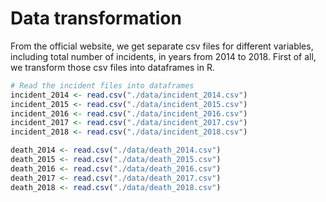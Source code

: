 # Data transformation

From the official website, we get separate csv files for different variables, including total number of incidents, in years from 2014 to 2018. First of all, we transform those csv files into dataframes in R. 

```r
# Read the incident files into dataframes 
incident_2014 <- read.csv("./data/incident_2014.csv")
incident_2015 <- read.csv("./data/incident_2015.csv")
incident_2016 <- read.csv("./data/incident_2016.csv")
incident_2017 <- read.csv("./data/incident_2017.csv")
incident_2018 <- read.csv("./data/incident_2018.csv")

death_2014 <- read.csv("./data/death_2014.csv")
death_2015 <- read.csv("./data/death_2015.csv")
death_2016 <- read.csv("./data/death_2016.csv")
death_2017 <- read.csv("./data/death_2017.csv")
death_2018 <- read.csv("./data/death_2018.csv")

```


